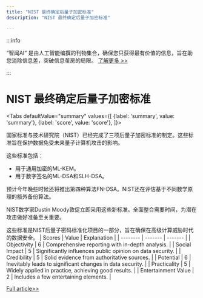 ```yaml
---
title: "NIST 最终确定后量子加密标准"
description: "NIST 最终确定后量子加密标准"

---
```



:::info

“智闻AI“ 是由人工智能编撰的刊物集合，确保您只获得最有价值的信息，旨在助您消除信息差，突破信息茧房的局限。  [了解更多 >>](/)

:::

# NIST 最终确定后量子加密标准


<Tabs
	defaultValue="summary"
	values={[
	{label: 'summary', value: 'summary'},
	{label: 'score', value: 'score'},
]}>
<TabItem value="summary">


国家标准与技术研究院（NIST）已经完成了三项后量子加密标准的制定。这些标准旨在保护数据免受未来量子计算机攻击的影响。

这些标准包括：
- 用于通用加密的ML-KEM。
- 用于数字签名的ML-DSA和SLH-DSA。

预计今年晚些时候还将推出第四种算法FN-DSA。NIST还在评估基于不同数学原理的额外备份算法。

NIST数学家Dustin Moody敦促立即采用这些新标准。全面整合需要时间，为潜在攻击做好准备至关重要。

这些标准是NIST后量子密码标准化项目的一部分，旨在确保在高级计算威胁时代的数据安全。
</TabItem>
<TabItem value="score">
	| Scores     | Value   | Explanation |
	| -------- | ------- | ------- |
	| Objectivity  | 6    | Comprehensive reporting with in-depth analysis.    |
	| Social Impact | 5     | Significantly influences public opinion on data security.    |
	| Credibility    | 5    | Solid evidence from authoritative sources.    |
	| Potential    | 6    | Inevitably leads to significant changes in data security.    |
	| Practicality    | 5    | Widely applied in practice, achieving good results.    |
	| Entertainment Value    | 2    | Includes a few entertaining elements.    |
</TabItem>
</Tabs>

[Full article>>](https://it.slashdot.org/story/24/08/14/2150250/nist-finalizes-trio-of-post-quantum-encryption-standards?utm_source=rss1.0mainlinkanon&utm_medium=feed)
